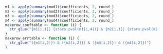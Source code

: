 
```r
m1 <- apply(summary(mod1)$coefficients, 2, round_)
m2 <- apply(summary(mod2)$coefficients, 2, round_)
m3 <- apply(summary(mod3)$coefficients, 2, round_)
m4 <- apply(summary(mod4)$coefficients, 2, round_)
makerow_coeftable <- function (i) {
  str_glue("{m1[i,1]} {stars.pval(m1[i,4])} & {m2[i,1]} {stars.pval(m2[i,4])} & {m3[i,1]} {stars.pval(m3[i,4])} & {m4[i,1]} {stars.pval(m4[i,4])}")
}
makerow_errtable <- function (i) {
  str_glue("({m1[i,2]}) & ({m2[i,2]}) & ({m3[i,2]}) & ({m4[i,2]})")
}
```
\begin{centering}
\begin{table}[hp]
\begin{threeparttable}[hp]
\caption{Multivariate OLS regression results}
\label{table:2}
\begin{tabular}{lllll}
\toprule
& 
Overall priority & 
Carbon tax & 
Combustion ban & 
Nuclear power \\
\midrule
Openness & `r makerow_coeftable(2)` \\ & `r makerow_errtable(2)` \\
Agreeableness & `r makerow_coeftable(3)` \\ & `r makerow_errtable(3)` \\
Extraversion & `r makerow_coeftable(4)` \\ & `r makerow_errtable(4)` \\
Conscientiousness & `r makerow_coeftable(5)` \\ & `r makerow_errtable(5)` \\
Neuroticism & `r makerow_coeftable(6)` \\ & `r makerow_errtable(6)` \\
Risk Aversion & `r makerow_coeftable(7)` \\ & `r makerow_errtable(7)` \\
\addlinespace
Age & `r makerow_coeftable(8)` \\ & `r makerow_errtable(8)` \\
Gender & `r makerow_coeftable(9)` \\ & `r makerow_errtable(9)` \\
Left-Right Orientation & `r makerow_coeftable(10)` \\ & `r makerow_errtable(10)` \\
Education & `r makerow_coeftable(11)` \\ & `r makerow_errtable(11)` \\
Household Income & `r makerow_coeftable(12)` \\ & `r makerow_errtable(12)` \\
\addlinespace
Intercept & `r makerow_coeftable(1)` \\ & `r makerow_errtable(1)` \\
\midrule
$n$ & 
`r nrow(panel.final1)` & 
`r nrow(panel.final2)` & 
`r nrow(panel.final3)` &
`r nrow(panel.final4)` \\
$R^{2}$ &
`r round_(summary(mod1)$r.squared)` &
`r round_(summary(mod2)$r.squared)` &
`r round_(summary(mod3)$r.squared)` &
`r round_(summary(mod4)$r.squared)` \\
\addlinespace
$\Delta R^{2}$ &
`r round_(summary(mod1)$r.squared - summary(mod1.co)$r.squared)` &
`r round_(summary(mod2)$r.squared - summary(mod2.co)$r.squared)` &
`r round_(summary(mod3)$r.squared - summary(mod3.co)$r.squared)` &
`r round_(summary(mod4)$r.squared - summary(mod4.co)$r.squared)` \\
$F$ &
`r round_(mod1.anova[2,5])` `r stars.pval(mod1.anova[2,6])` &
`r round_(mod2.anova[2,5])` `r stars.pval(mod2.anova[2,6])` &
`r round_(mod3.anova[2,5])` `r stars.pval(mod1.anova[2,6])` &
`r round_(mod4.anova[2,5])` `r stars.pval(mod1.anova[2,6])` \\
\bottomrule
\end{tabular}
\begin{tablenotes}
\item Standard errors are reported in parentheses.
\item $\Delta R^{2}$ and F-test are in comparison to a model containing only the control variables.
\item *** $p < 0.001$, **  $p < 0.01$, * $p < 0.05$, . $p < 0.1$
\item Data source: \protect\hyperlink{ref-gles2021}{GLES (2021)}
\end{tablenotes}
\end{threeparttable}
\end{table}
\end{centering}
